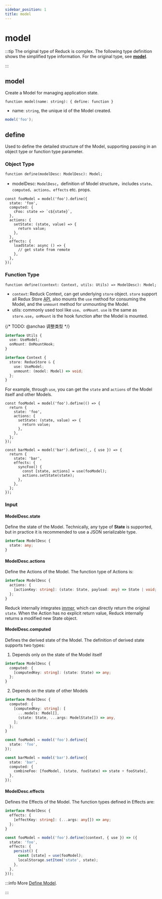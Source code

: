 ```yaml
---
sidebar_position: 1
title: model
---
```

# model


<ReduckTip />

:::tip
The original type of Reduck is complex. The following type definition shows the simplified type information. For the original type, see [**model**](https://github.com/modern-js-dev/reduck/blob/main/packages/store/src/model/model.ts).

:::

## model

Create a Model for managing application state.

`function model(name: string): { define: function }`

- name: `string`, the unique id of the Model created.

```ts title="example"
model('foo');
```

## define

Used to define the detailed structure of the Model, supporting passing in an object type or function type parameter.

### Object Type

`function define(modelDesc: ModelDesc): Model;`

- modelDesc: `ModelDesc`，definition of Model structure，includes `state`、`computed`、`actions`、`effects` etc. props.

```tsx title="example"
const fooModel = model('foo').define({
  state: 'foo',
  computed: {
    cFoo: state => `c${state}`,
  },
  actions: {
    setState: (state, value) => {
      return value;
    },
  },
  effects: {
    loadState: async () => {
      // get state from remote
    },
  },
});
```

### Function Type

`function define((context: Context, utils: Utils) => ModelDesc): Model;`

- `context`: Reduck Context, can get underlying `store` object. `store` support all Redux Store [API](https://redux.js.org/api/store), also mounts the `use` method for consuming the Model, and the `unmount` method for unmounting the Model.
- utils: commonly used tool like `use`、`onMount`. `use` is the same as `store.use`，`onMount` is the hook function after the Model is mounted.

{/* TODO: @anchao 调整类型  */}
```ts
interface Utils {
  use: UseModel;
  onMount: OnMountHook;
}

interface Context {
  store: ReduxStore & {
    use: UseModel;
    unmount: (model: Model) => void;
  };
}
```

For example, through `use`, you can get the `state` and `actions` of the Model itself and other Models.

```tsx title="example"
const fooModel = model('foo').define(() => {
  return {
    state: 'foo',
    actions: {
      setState: (state, value) => {
        return value;
      },
    },
  };
});

const barModel = model('bar').define((_, { use }) => {
  return {
    state: 'bar',
    effects: {
      syncFoo() {
        const [state, actions] = use(fooModel);
        actions.setState(state);
      },
    },
  };
});
```

### Input

#### ModelDesc.state

Define the state of the Model. Technically, any type of **State** is supported, but in practice it is recommended to use a JSON serializable type.

```ts
interface ModelDesc {
  state: any;
}
```

#### ModelDesc.actions

Define the Actions of the Model. The function type of Actions is:

```ts
interface ModelDesc {
  actions: {
    [actionKey: string]: (state: State, payload: any) => State | void;
  };
}
```

Reduck internally integrates [immer](https://github.com/immerjs/immer), which can directly return the original `state`. When the Action has no explicit return value, Reduck internally returns a modified new State object.

#### ModelDesc.computed

Defines the derived state of the Model. The definition of derived state supports two types:

1. Depends only on the state of the Model itself

```ts
interface ModelDesc {
  computed: {
    [computedKey: string]: (state: State) => any;
  };
}
```

2. Depends on the state of other Models

```ts
interface ModelDesc {
  computed: {
    [computedKey: string]: [
      ...models: Model[],
      (state: State, ...args: ModelState[]) => any,
    ];
  };
}
```

```ts title="example"
const fooModel = model('foo').define({
  state: 'foo',
});

const barModel = model('bar').define({
  state: 'bar',
  computed: {
    combineFoo: [fooModel, (state, fooState) => state + fooState],
  },
});
```

#### ModelDesc.effects

Defines the Effects of the Model. The function types defined in Effects are:

```ts
interface ModelDesc {
  effects: {
    [effectKey: string]: (...args: any[]) => any;
  };
}
```

```ts title="example"
const fooModel = model('foo').define((context, { use }) => ({
  state: 'foo',
  effects: {
    persist() {
      const [state] = use(fooModel);
      localStorage.setItem('state', state);
    },
  },
}));
```

:::info More
[Define Model](/guides/topic-detail/model/define-model).

:::
